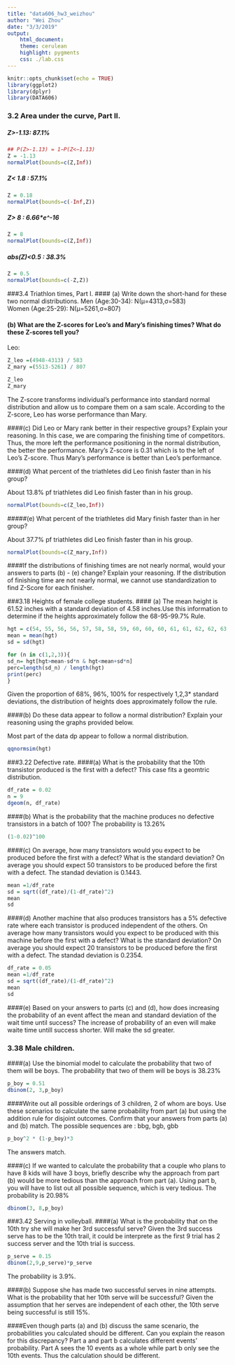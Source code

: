 ```yaml
---
title: "data606_hw3_weizhou"
author: "Wei Zhou"
date: "3/3/2019"
output:
    html_document:
    theme: cerulean
    highlight: pygments
    css: ./lab.css
---
```


```r
knitr::opts_chunk$set(echo = TRUE)
library(ggplot2)
library(dplyr)
library(DATA606)
```

### 3.2 Area under the curve, Part II. 
##### Z>-1.13: 87.1% 
```r
## P(Z>-1.13) = 1−P(Z<−1.13)
Z = -1.13
normalPlot(bounds=c(Z,Inf))
```

##### Z< 1.8 : 57.1% 
```r
Z = 0.18
normalPlot(bounds=c(-Inf,Z))
```

##### Z> 8 : 6.66*e^-16
```r
Z = 8
normalPlot(bounds=c(Z,Inf))
```

##### abs(Z)<0.5 : 38.3%
```r
Z = 0.5
normalPlot(bounds=c(-Z,Z))
```

###3.4 Triathlon times, Part I. 
#### (a) Write down the short-hand for these two normal distributions.
Men (Age:30-34): N(μ=4313,σ=583)    
Women (Age:25-29): N(μ=5261,σ=807)

#### (b) What are the Z-scores for Leo’s and Mary’s finishing times? What do these Z-scores tell you?
Leo: 
```r
Z_leo =(4948-4313) / 583 
Z_mary =(5513-5261) / 807

Z_leo
Z_mary
```
The Z-score transforms individual's performance into standard normal distribution and allow us to compare them on a sam scale. According to the Z-score, Leo has worse performance than Mary. 


####(c) Did Leo or Mary rank better in their respective groups? Explain your reasoning.
In this case, we are comparing the finishing time of competitors. Thus, the more left the performance positioning in the normal distribution, the better the performance. Mary's Z-score is 0.31 which is to the left of Leo's Z-score. Thus Mary's performance is better than Leo's performance. 

####(d) What percent of the triathletes did Leo finish faster than in his group?

About 13.8% pf triathletes did Leo finish faster than in his group. 
```r
normalPlot(bounds=c(Z_leo,Inf))
```

#####(e) What percent of the triathletes did Mary finish faster than in her group?

About 37.7% pf triathletes did Leo finish faster than in his group. 
```r
normalPlot(bounds=c(Z_mary,Inf))
```


####If the distributions of finishing times are not nearly normal, would your answers to parts (b) - (e) change? Explain your reasoning.
If the distribution of finishing time are not nearly normal, we cannot use standardization to find Z-Score for each finisher. 



###3.18 Heights of female college students.
#### (a) The mean height is 61.52 inches with a standard deviation of 4.58 inches.Use this information to determine if the heights approximately follow the 68-95-99.7% Rule.
```r
hgt = c(54, 55, 56, 56, 57, 58, 58, 59, 60, 60, 60, 61, 61, 62, 62, 63, 63, 63, 64, 65, 65, 67, 67, 69, 73)
mean = mean(hgt)
sd = sd(hgt)

for (n in c(1,2,3)){
sd_n= hgt[hgt>mean-sd*n & hgt<mean+sd*n]
perc=length(sd_n) / length(hgt)
print(perc)
}
```
Given the proportion of 68%, 96%, 100% for respectively 1,2,3* standard deviations, the distribution of heights does approximately follow the rule.

####(b) Do these data appear to follow a normal distribution? Explain your reasoning using the graphs provided below.

Most part of the data dp appear to follow a normal distribution. 
```r
qqnormsim(hgt)
```



###3.22 Defective rate. 
####(a) What is the probability that the 10th transistor produced is the first with a defect?
This case fits a geomtric distribution. 
```r
df_rate = 0.02
n = 9
dgeom(n, df_rate)
```

####(b) What is the probability that the machine produces no defective transistors in a batch of 100?
The probability is 13.26%
```r
(1-0.02)^100
```

####(c) On average, how many transistors would you expect to be produced before the first with a defect? What is the standard deviation?
On average you should expect 50 transistors to be produced before the first with a defect. The standad deviation is 0.1443.
```r
mean =1/df_rate
sd = sqrt((df_rate)/(1-df_rate)^2)
mean 
sd
```

####(d) Another machine that also produces transistors has a 5% defective rate where each transistor is produced independent of the others. On average how many transistors would you expect to be produced with this machine before the first with a defect? What is the standard deviation?
On average you should expect 20 transistors to be produced before the first with a defect. The standad deviation is 0.2354.
```r
df_rate = 0.05
mean =1/df_rate
sd = sqrt((df_rate)/(1-df_rate)^2)
mean 
sd
```

####(e) Based on your answers to parts (c) and (d), how does increasing the probability of an event affect the mean and standard deviation of the wait time until success? 
The increase of probability of an even will make waite time untill success shorter. Will make the sd greater. 

### 3.38 Male children.
####(a) Use the binomial model to calculate the probability that two of them will be boys.
The probability that two of them will be boys is 38.23%
```r
p_boy = 0.51
dbinom(2, 3,p_boy)
```

####Write out all possible orderings of 3 children, 2 of whom are boys. Use these scenarios to calculate the same probability from part (a) but using the addition rule for disjoint outcomes. Confirm that your answers from parts (a) and (b) match. 
The possible sequences are :
bbg, bgb, gbb
```r
p_boy^2 * (1-p_boy)*3
```
The answers match.


####(c) If we wanted to calculate the probability that a couple who plans to have 8 kids will have 3 boys, briefly describe why the approach from part (b) would be more tedious than the approach from part (a).
Using part b, you will have to list out all possible sequence, which is very tedious. 
The probability is 20.98%
```r
dbinom(3, 8,p_boy)
```



###3.42 Serving in volleyball.
####(a) What is the probability that on the 10th try she will make her 3rd successful serve?
Given the 3rd success serve has to be the 10th trail, it could be interprete as the first 9 trial has 2 success server and the 10th trial is success. 
```r
p_serve = 0.15
dbinom(2,9,p_serve)*p_serve
```
The probability is 3.9%.

####(b) Suppose she has made two successful serves in nine attempts. What is the probability that her 10th serve will be successful?
Given the assumption that her serves are independent of each other, the 10th serve being successful is still 15%. 

####Even though parts (a) and (b) discuss the same scenario, the probabilities you calculated should be different. Can you explain the reason for this discrepancy?
Part a and part b calculates different events' probability. Part A sees the 10 events as a whole while part b only see the 10th events. Thus the calculation should be different. 


